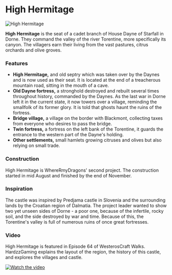 

# High Hermitage

<Image
  src="https://cdn.sanity.io/images/1as7cn02/production/1164f4c0e41196dd4a5104a79fd849b3f65aa08d-1920x1017.jpg?w=976&h=350&fit=crop&crop=center&auto=format"
  alt="High Hermitage"
  width={976}
  height={350}
/>

<ProjectDetails
  floatRight
  region="Dorne"
  house="House Dayne"
  type="Castle"
  status="Completed"
  warp="/warp highhermitage"
  projectLead="WhereRmyDragons"
  dateStarted="August 12, 2016"
  dateCompleted="August 12, 2016"
/>

**High Hermitage** is the seat of a cadet branch of House Dayne of Starfall in Dorne. They command the valley of the river Torentine, more specifically its canyon. The villagers earn their living from the vast pastures, citrus orchards and olive groves.

### Features

- **High Hermitage,** and old septry which was taken over by the Daynes and is now used as their seat. It is located at the end of a treacherous mountain road, sitting in the mouth of a cave.
- **Old Dayne fortress,** a stronghold destroyed and rebuilt several times throughout history, commanded by the Daynes. As the last war in Dorne left it in the current state, it now towers over a village, reminding the smallfolk of its former glory. It is told that ghosts haunt the ruins of the fortress.
- **Bridge village,** a village on the border with Blackmont, collecting taxes from everyone who desires to pass the bridge.
- **Twin fortress,** a fortress on the left bank of the Torentine, it guards the entrance to the western part of the Dayne's holding.
- **Other settlements,** small hamlets growing citruses and olives but also relying on small trade.

### Construction

High Hermitage is WhereRmyDragons' second project. The construction started in mid August and finished by the end of November.

### Inspiration

The castle was inspired by Predjama castle in Slovenia and the surrounding lands by the Croatian region of Dalmatia. The project leader wanted to show two yet unseen sides of Dorne - a poor one, because of the infertile, rocky soil, and the side destroyed by war and time. Because of this, the Torentine's valley is full of numerous ruins of once great fortresses.

### Video

High Hermitage is featured in Episode 64 of WesterosCraft Walks. HardzzGaming explains the layout of the region, the history of this castle, and explores the villages and castle.

[![Watch the video](https://img.youtube.com/vi/pWhLwq9ehWA/0.jpg)](https://www.youtube.com/embed/pWhLwq9ehWA)
